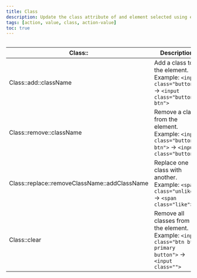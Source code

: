 ```yaml
---
title: Class
description: Update the class attribute of and element selected using element finder
tags: [action, value, class, action-value]
toc: true
---
```


<img class="d-block mb-4 img-fluid rounded-3" src="/docs/[[config:docs_version]]/assets/img/action-class.png" alt="" />

<BsTable>

| **Class::**                                   | **Description**                                                                                             |
| --------------------------------------------- | ----------------------------------------------------------------------------------------------------------- |
| Class::add::className                         | Add a class to the element. Example: `<input class="button">` → `<input class="button btn">`                |
| Class::remove::className                      | Remove a class from the element. Example: `<input class="button btn">` → `<input class="button">`           |
| Class::replace::removeClassName::addClassName | Replace one class with another. Example: `<span class="unlike">` → `<span class="like">`                    |
| Class::clear                                  | Remove all classes from the element. Example: `<input class="btn btn-primary button">` → `<input class="">` |

</BsTable>
